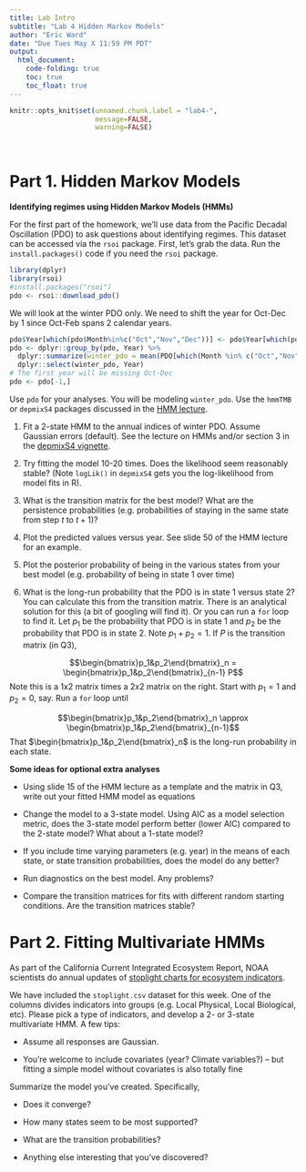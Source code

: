 ```yaml
---
title: Lab Intro
subtitle: "Lab 4 Hidden Markov Models"
author: "Eric Ward"
date: "Due Tues May X 11:59 PM PDT"
output: 
  html_document:
    code-folding: true
    toc: true
    toc_float: true
---
```


```r
knitr::opts_knit$set(unnamed.chunk.label = "lab4-",
                     message=FALSE,
                     warning=FALSE)
```

<br>

# Part 1. Hidden Markov Models {#sec-hmm}

**Identifying regimes using Hidden Markov Models (HMMs)**

For the first part of the homework, we'll use data from the Pacific
Decadal Oscillation (PDO) to ask questions about identifying regimes.
This dataset can be accessed via the `rsoi` package. First, let's grab
the data. Run the `install.packages()` code if you need the `rsoi`
package.

```r
library(dplyr)
library(rsoi)
#install.packages("rsoi")
pdo <- rsoi::download_pdo()
```

We will look at the winter PDO only. We need to shift the year for
Oct-Dec by 1 since Oct-Feb spans 2 calendar years.

```r
pdo$Year[which(pdo$Month%in%c("Oct","Nov","Dec"))] <- pdo$Year[which(pdo$Month%in%c("Oct","Nov","Dec"))] + 1
pdo <- dplyr::group_by(pdo, Year) %>%
  dplyr::summarize(winter_pdo = mean(PDO[which(Month %in% c("Oct","Nov","Dec","Jan","Feb"))])) %>% 
  dplyr::select(winter_pdo, Year)
# The first year will be missing Oct-Dec
pdo <- pdo[-1,]
```

Use `pdo` for your analyses. You will be modeling `winter_pdo`. Use the
`hmmTMB` or `depmixS4` packages discussed in the [HMM
lecture](https://atsa-es.github.io/atsa/Lectures/Week%205/lec_10_hmm.html#1).

1.  Fit a 2-state HMM to the annual indices of winter PDO. Assume
    Gaussian errors (default). See the lecture on HMMs and/or section 3
    in the [depmixS4
    vignette](https://cran.r-project.org/web/packages/depmixS4/vignettes/depmixS4.pdf).

2.  Try fitting the model 10-20 times. Does the likelihood seem
    reasonably stable? (Note `logLik()` in `depmixS4` gets you the log-likelihood from
    model fits in R).

3.  What is the transition matrix for the best model? What are the
    persistence probabilities (e.g. probabilities of staying in the same
    state from step $t$ to $t+1$)?

4.  Plot the predicted values versus year. See slide 50 of the HMM
    lecture for an example.

5.  Plot the posterior probability of being in the various states from
    your best model (e.g. probability of being in state 1 over time)

6.  What is the long-run probability that the PDO is in state 1 versus
    state 2? You can calculate this from the transition matrix. There is
    an analytical solution for this (a bit of googling will find it). Or
    you can run a `for` loop to find it. Let $p_1$ be the probability
    that PDO is in state 1 and $p_2$ be the probability that PDO is in
    state 2. Note $p_1 + p_2 = 1$. If $P$ is the transition matrix (in
    Q3),

$$\begin{bmatrix}p_1&p_2\end{bmatrix}_n = \begin{bmatrix}p_1&p_2\end{bmatrix}_{n-1} P$$
Note this is a 1x2 matrix times a 2x2 matrix on the right. Start with
$p_1=1$ and $p_2=0$, say. Run a `for` loop until

$$\begin{bmatrix}p_1&p_2\end{bmatrix}_n \approx \begin{bmatrix}p_1&p_2\end{bmatrix}_{n-1}$$
That $\begin{bmatrix}p_1&p_2\end{bmatrix}_n$ is the long-run probability
in each state.

**Some ideas for optional extra analyses**

-   Using slide 15 of the HMM lecture as a template and the matrix in
    Q3, write out your fitted HMM model as equations

-   Change the model to a 3-state model. Using AIC as a model selection
    metric, does the 3-state model perform better (lower AIC) compared
    to the 2-state model? What about a 1-state model?

-   If you include time varying parameters (e.g. year) in the means of
    each state, or state transition probabilities, does the model do any
    better?

-   Run diagnostics on the best model. Any problems?

-   Compare the transition matrices for fits with different random
    starting conditions. Are the transition matrices stable?

# Part 2. Fitting Multivariate HMMs

As part of the California Current Integrated Ecosystem Report, NOAA
scientists do annual updates of [stoplight charts for ecosystem
indicators](https://www.fisheries.noaa.gov/west-coast/science-data/ocean-conditions-indicators-trends).

We have included the `stoplight.csv` dataset for this week. One of the
columns divides indicators into groups (e.g. Local Physical, Local
Biological, etc). Please pick a type of indicators, and develop a 2- or
3-state multivariate HMM. A few tips:

-   Assume all responses are Gaussian.

-   You're welcome to include covariates (year? Climate variables?) --
    but fitting a simple model without covariates is also totally fine

Summarize the model you've created. Specifically,

-   Does it converge?

-   How many states seem to be most supported?

-   What are the transition probabilities?

-   Anything else interesting that you've discovered?
